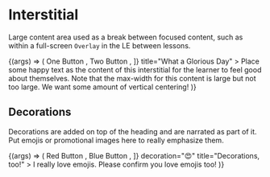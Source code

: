 
<Meta title="Molecules/Interstitial" component={Interstitial} />

# Interstitial

<StoryStatus status="stable" />

Large content area used as a break between focused content, such as within
a full-screen <code>Overlay</code> in the LE between lessons.

<Canvas>
  <Story name="Interstitial">
    {(args) => (
      <Interstitial
        buttons={[
          <ButtonDeprecated key="1" theme="brand-yellow">
            One Button
          </ButtonDeprecated>,
          <ButtonDeprecated key="2" theme="white" outline>
            Two Button
          </ButtonDeprecated>,
        ]}
        title="What a Glorious Day"
      >
        Place some happy text as the content of this interstitial for the
        learner to feel good about themselves. Note that the max-width for this
        content is large but not too large. We want some amount of vertical
        centering!
      </Interstitial>
    )}
  </Story>
</Canvas>

<Props of={Interstitial} />

## Decorations

Decorations are added on top of the heading and are narrated as part of
it. Put emojis or promotional images here to really emphasize them.

<Canvas>
  <Story name="Decorated Interstitial">
    {(args) => (
      <Interstitial
        buttons={[
          <ButtonDeprecated key="1" theme="brand-red">
            Red Button
          </ButtonDeprecated>,
          <ButtonDeprecated key="2" theme="brand-blue">
            Blue Button
          </ButtonDeprecated>,
        ]}
        decoration="😍"
        title="Decorations, too!"
      >
        I really love emojis. Please confirm you love emojis too!
      </Interstitial>
    )}
  </Story>
</Canvas>
